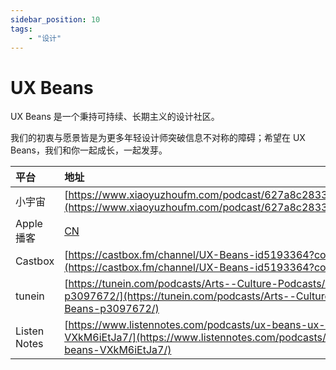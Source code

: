 ---
sidebar_position: 10
tags:
    - "设计"
---

# UX Beans

UX Beans 是一个秉持可持续、长期主义的设计社区。

我们的初衷与愿景皆是为更多年轻设计师突破信息不对称的障碍；希望在 UX Beans，我们和你一起成长，一起发芽。

| 平台 | 地址 |
|:--|:----|
| 小宇宙 | [https://www.xiaoyuzhoufm.com/podcast/627a8c2833178e2f78d1ba85](https://www.xiaoyuzhoufm.com/podcast/627a8c2833178e2f78d1ba85) |
| Apple 播客 | [CN](https://podcasts.apple.com/cn/podcast/ux-beans/id1651190294) |
| Castbox | [https://castbox.fm/channel/UX-Beans-id5193364?country=us](https://castbox.fm/channel/UX-Beans-id5193364?country=us) |
| tunein | [https://tunein.com/podcasts/Arts--Culture-Podcasts/UX-Beans-p3097672/](https://tunein.com/podcasts/Arts--Culture-Podcasts/UX-Beans-p3097672/) |
| Listen Notes | [https://www.listennotes.com/podcasts/ux-beans-ux-beans-VXkM6iEtJa7/](https://www.listennotes.com/podcasts/ux-beans-ux-beans-VXkM6iEtJa7/) |

